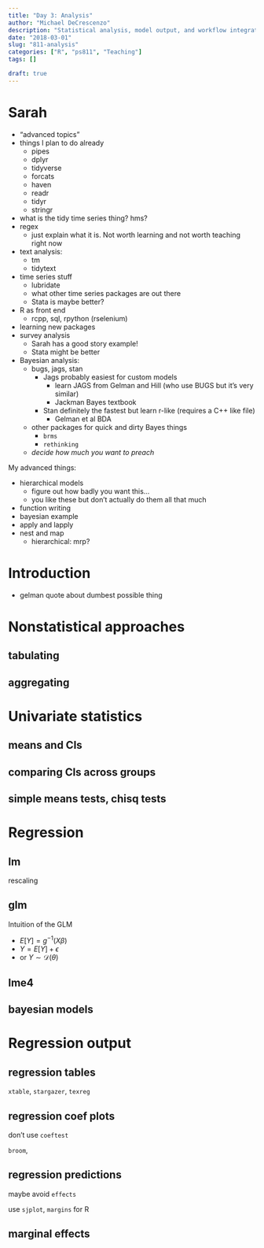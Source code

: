 ```yaml
---
title: "Day 3: Analysis"
author: "Michael DeCrescenzo"
description: "Statistical analysis, model output, and workflow integration"
date: "2018-03-01"
slug: "811-analysis"
categories: ["R", "ps811", "Teaching"]
tags: []

draft: true
---
```


# Sarah

- "advanced topics"
- things I plan to do already
  + pipes
  + dplyr
  + tidyverse
  + forcats
  + haven
  + readr
  + tidyr
  + stringr
- what is the tidy time series thing? hms?
- regex
  + just explain what it is. Not worth learning and not worth teaching right now
- text analysis: 
  + tm
  + tidytext
- time series stuff
  + lubridate
  + what other time series packages are out there
  + Stata is maybe better?
- R as front end
  + rcpp, sql, rpython (rselenium)
- learning new packages
- survey analysis
  + Sarah has a good story example!
  + Stata might be better
- Bayesian analysis: 
  + bugs, jags, stan
    * Jags probably easiest for custom models
      - learn JAGS from Gelman and Hill (who use BUGS but it's very similar)
      - Jackman Bayes textbook
    * Stan definitely the fastest but learn r-like (requires a C++ like file)
      - Gelman et al BDA
  + other packages for quick and dirty Bayes things
    * `brms`
    * `rethinking`
  + *decide how much you want to preach*


My advanced things:

- hierarchical models
  + figure out how badly you want this...
  + you like these but don't actually do them all that much
- function writing
- bayesian example
- apply and lapply
- nest and map
  + hierarchical: mrp?




# Introduction

- gelman quote about dumbest possible thing



# Nonstatistical approaches


## tabulating

## aggregating



# Univariate statistics


## means and CIs

## comparing CIs across groups

## simple means tests, chisq tests




# Regression

## lm

rescaling

## glm

Intuition of the GLM

- $E[Y] = g^{-1}(X\beta)$
- $Y = E[Y] + \epsilon$
- or $Y \sim \mathcal{D}(\theta)$


## lme4


## bayesian models



# Regression output


## regression tables

`xtable`, `stargazer`, `texreg`


## regression coef plots

don't use `coeftest`


`broom`,


## regression predictions

maybe avoid `effects`

use `sjplot`, `margins` for R


## marginal effects




